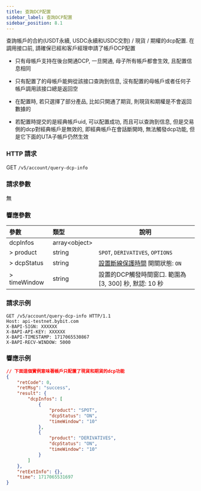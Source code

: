 ```yaml
---
title: 查詢DCP配置
sidebar_label: 查詢DCP配置
sidebar_position: 8.1
---
```

查詢帳戶的合約(USDT永續, USDC永續和USDC交割) / 現貨 / 期權的dcp配置. 在調用接口前, 請確保已經和客戶經理申請了帳戶DCP配置

* 只有母帳戶支持在後台開通DCP, 一旦開通, 母子所有帳戶都會生效, 且配置信息相同

* 只有配置了的母帳戶能夠從該接口查詢到信息, 沒有配置的母帳戶或者任何子帳戶調用該接口總是返回空

* 在配置時, 若只選擇了部分產品, 比如只開通了期貨, 則現貨和期權是不會返回數據的

* 若配置時提交的是經典帳戶uid, 可以配置成功, 而且可以查詢到信息, 但是交易側的dcp對經典帳戶是無效的, 即經典帳戶在會話斷開時, 無法觸發dcp功能, 但是它下面的UTA子帳戶仍然生效

### HTTP 請求
GET `/v5/account/query-dcp-info`

### 請求參數
無

### 響應參數
| 參數 | 類型 | 說明|
|:----- |:-----|----- |
|dcpInfos |array&lt;object&gt; | |
|> product |string |`SPOT`, `DERIVATIVES`, `OPTIONS`|
|> dcpStatus |string |[設置斷線保護時間](../order/dcp) 開關狀態: `ON`|
|> timeWindow |string |設置的DCP觸發時間窗口. 範圍為[3, 300] 秒, 默認: 10 秒|

### 請求示例
```http
GET /v5/account/query-dcp-info HTTP/1.1
Host: api-testnet.bybit.com
X-BAPI-SIGN: XXXXXX
X-BAPI-API-KEY: XXXXXX
X-BAPI-TIMESTAMP: 1717065530867
X-BAPI-RECV-WINDOW: 5000
```

### 響應示例

```json
// 下面這個實例意味著帳戶只配置了現貨和期貨的dcp功能
{
    "retCode": 0,
    "retMsg": "success",
    "result": {
        "dcpInfos": [
            {
                "product": "SPOT",
                "dcpStatus": "ON",
                "timeWindow": "10"
            },
            {
                "product": "DERIVATIVES",
                "dcpStatus": "ON",
                "timeWindow": "10"
            }
        ]
    },
    "retExtInfo": {},
    "time": 1717065531697
}
```
